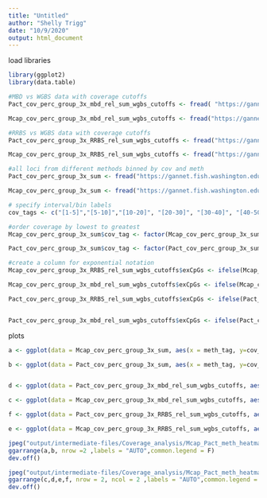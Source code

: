 ```yaml
---
title: "Untitled"
author: "Shelly Trigg"
date: "10/9/2020"
output: html_document
---
```


load libraries
```r
library(ggplot2)
library(data.table)
```

```r
#MBD vs WGBS data with coverage cutoffs
Pact_cov_perc_group_3x_mbd_rel_sum_wgbs_cutoffs <- fread( "https://gannet.fish.washington.edu/metacarcinus/FROGER_meth_compare/20200910/Pact_cov_perc_group_3x_mbd_rel_sum_wgbs_cutoffs.csv", stringsAsFactors = F)

Mcap_cov_perc_group_3x_mbd_rel_sum_wgbs_cutoffs <- fread("https://gannet.fish.washington.edu/metacarcinus/FROGER_meth_compare/20200910/Mcap_cov_perc_group_3x_mbd_rel_sum_wgbs_cutoffs.csv", stringsAsFactors = F)

#RRBS vs WGBS data with coverage cutoffs
Pact_cov_perc_group_3x_RRBS_rel_sum_wgbs_cutoffs <- fread("https://gannet.fish.washington.edu/metacarcinus/FROGER_meth_compare/20200910/Pact_cov_perc_group_3x_RRBS_rel_sum_wgbs_cutoffs.csv", stringsAsFactors = F)

Mcap_cov_perc_group_3x_RRBS_rel_sum_wgbs_cutoffs <- fread("https://gannet.fish.washington.edu/metacarcinus/FROGER_meth_compare/20200910/Mcap_cov_perc_group_3x_RRBS_rel_sum_wgbs_cutoffs.csv", stringsAsFactors = F)

#all loci from different methods binned by cov and meth
Pact_cov_perc_group_3x_sum <- fread("https://gannet.fish.washington.edu/metacarcinus/FROGER_meth_compare/20200910/Pact_cov_perc_group_3x_sum.csv", stringsAsFactors = F)

Mcap_cov_perc_group_3x_sum <- fread("https://gannet.fish.washington.edu/metacarcinus/FROGER_meth_compare/20200910/Mcap_cov_perc_group_3x_sum", stringsAsFactors = F)


```


```r
# specify interval/bin labels
cov_tags <- c("[1-5]","[5-10]","[10-20]", "[20-30]", "[30-40]", "[40-50]", "[50-100]", "[100-500]", "[500-1000]", "[>1000]")

```

```r
#order coverage by lowest to greatest
Mcap_cov_perc_group_3x_sum$cov_tag <- factor(Mcap_cov_perc_group_3x_sum$cov_tag, levels = c("[1-5]","[5-10]","[10-20]", "[20-30]", "[30-40]", "[40-50]", "[50-100]", "[100-500]", "[500-1000]", "[>1000]"))

Pact_cov_perc_group_3x_sum$cov_tag <- factor(Pact_cov_perc_group_3x_sum$cov_tag, levels = c("[1-5]","[5-10]","[10-20]", "[20-30]", "[30-40]", "[40-50]", "[50-100]", "[100-500]", "[500-1000]", "[>1000]"))

#create a column for exponential notation
Mcap_cov_perc_group_3x_RRBS_rel_sum_wgbs_cutoffs$exCpGs <- ifelse(Mcap_cov_perc_group_3x_RRBS_rel_sum_wgbs_cutoffs$CpGs >999,format(as.numeric(Mcap_cov_perc_group_3x_RRBS_rel_sum_wgbs_cutoffs$CpGs),scientific = T, digits = 2,trim = T),Mcap_cov_perc_group_3x_RRBS_rel_sum_wgbs_cutoffs$CpGs)

Mcap_cov_perc_group_3x_mbd_rel_sum_wgbs_cutoffs$exCpGs <- ifelse(Mcap_cov_perc_group_3x_mbd_rel_sum_wgbs_cutoffs$CpGs >999,format(as.numeric(Mcap_cov_perc_group_3x_mbd_rel_sum_wgbs_cutoffs$CpGs),scientific = T, digits = 2,trim = T),Mcap_cov_perc_group_3x_mbd_rel_sum_wgbs_cutoffs$CpGs)

Pact_cov_perc_group_3x_RRBS_rel_sum_wgbs_cutoffs$exCpGs <- ifelse(Pact_cov_perc_group_3x_RRBS_rel_sum_wgbs_cutoffs$CpGs >999,format(as.numeric(Pact_cov_perc_group_3x_RRBS_rel_sum_wgbs_cutoffs$CpGs),scientific = T, digits = 2,trim = T),Pact_cov_perc_group_3x_RRBS_rel_sum_wgbs_cutoffs$CpGs)


Pact_cov_perc_group_3x_mbd_rel_sum_wgbs_cutoffs$exCpGs <- ifelse(Pact_cov_perc_group_3x_mbd_rel_sum_wgbs_cutoffs$CpGs >999,format(as.numeric(Pact_cov_perc_group_3x_mbd_rel_sum_wgbs_cutoffs$CpGs),scientific = T, digits = 2,trim = T),Pact_cov_perc_group_3x_mbd_rel_sum_wgbs_cutoffs$CpGs)


```

plots
```r
a <- ggplot(data = Mcap_cov_perc_group_3x_sum, aes(x = meth_tag, y=cov_tag, fill=log(CpGs,10))) + geom_tile() +  theme(axis.text.x = element_text(size = 7, angle = 60, hjust = 1)) + facet_wrap(~method)  + labs(x = "% methylation (median, n=3)", y = "number of reads (median, n=3)", fill = "number of\nCpGs (log10)", title = "M. capitata") + scale_fill_continuous(high = "#132B43", low = "#b5dfff") + theme(plot.title = element_text(face = "italic"))

b <- ggplot(data = Pact_cov_perc_group_3x_sum, aes(x = meth_tag, y=cov_tag, fill=log(CpGs,10))) + geom_tile() +  theme(axis.text.x = element_text(size = 7, angle = 60, hjust = 1)) + facet_wrap(~method)  + labs(x = "% methylation (median, n=3)", y = "number of reads (median, n=3)", fill = "number of\nCpGs (log10)", title = "P. acuta") + scale_fill_continuous(high = "#132B43", low = "#b5dfff") + theme(plot.title = element_text(face = "italic"))


d <- ggplot(data = Pact_cov_perc_group_3x_mbd_rel_sum_wgbs_cutoffs, aes(x=wgbs_meth_tag, y=factor(mbd_cov_tag, levels = c("[0]",cov_tags)), fill=log(CpGs,10))) + geom_tile() +  theme(axis.text.x = element_text(size = 7, angle = 60, hjust = 1)) + labs(x = "% methylation\n(from WGBS data)", y = "number of reads\n(from MBDBS data)", fill = "number of\nCpGs (log10)", title = "P. acuta") + facet_wrap(~factor(id, levels = c("WGBS_1x","WGBS_5x","WGBS_10x","WGBS_20x","WGBS_30x","WGBS_40x","WGBS_50x","WGBS_100x")), nrow = 2) + scale_fill_continuous(high = "#132B43", low = "#b5dfff") + theme(plot.title = element_text(face = "italic")) + theme(plot.title = element_text(face = "italic")) + geom_text(aes(label = exCpGs), color = "gold3", size = 0.75, fontface = "bold")

c <- ggplot(data = Mcap_cov_perc_group_3x_mbd_rel_sum_wgbs_cutoffs, aes(x=wgbs_meth_tag, y=factor(mbd_cov_tag, levels = c("[0]",cov_tags)), fill=log(CpGs,10))) + geom_tile() +  theme(axis.text.x = element_text(size = 7, angle = 60, hjust = 1)) + labs(x = "% methylation\n(from WGBS data)", y = "number of reads\n(from MBDBS data)", fill = "number of\nCpGs (log10)", title = "M. capitata") + facet_wrap(~factor(id, levels = c("WGBS_1x","WGBS_5x","WGBS_10x","WGBS_20x","WGBS_30x","WGBS_40x","WGBS_50x","WGBS_100x")), nrow = 2) + scale_fill_continuous(high = "#132B43", low = "#b5dfff") + theme(plot.title = element_text(face = "italic")) + theme(plot.title = element_text(face = "italic")) + geom_text(aes(label = exCpGs), color = "gold3", size = 0.75, fontface = "bold")

f <- ggplot(data = Pact_cov_perc_group_3x_RRBS_rel_sum_wgbs_cutoffs, aes(x=wgbs_meth_tag, y=factor(RRBS_cov_tag, levels = c("[0]",cov_tags)), fill=log(CpGs,10))) + geom_tile() +  theme(axis.text.x = element_text(size = 7, angle = 60, hjust = 1)) + labs(x = "% methylation\n(from WGBS data)", y = "number of reads\n(from RRBS data)", fill = "number of\nCpGs (log10)", title = "P. acuta") + facet_wrap(~factor(id, levels = c("WGBS_1x","WGBS_5x","WGBS_10x","WGBS_20x","WGBS_30x","WGBS_40x","WGBS_50x","WGBS_100x")), nrow = 2) + scale_fill_continuous(high = "#132B43", low = "#b5dfff") + theme(plot.title = element_text(face = "italic")) + geom_text(aes(label = exCpGs), color = "gold3", size = 0.75, fontface = "bold")

e <- ggplot(data = Mcap_cov_perc_group_3x_RRBS_rel_sum_wgbs_cutoffs, aes(x=wgbs_meth_tag, y=factor(RRBS_cov_tag, levels = c("[0]",cov_tags)), fill=log(CpGs,10))) + geom_tile() +  theme(axis.text.x = element_text(size = 7, angle = 60, hjust = 1)) + labs(x = "% methylation\n(from WGBS data)", y = "number of reads\n(from RRBS data)", fill = "number of\nCpGs (log10)", title = "M. capitata") + facet_wrap(~factor(id, levels = c("WGBS_1x","WGBS_5x","WGBS_10x","WGBS_20x","WGBS_30x","WGBS_40x","WGBS_50x","WGBS_100x")), nrow = 2) + scale_fill_continuous(high = "#132B43", low = "#b5dfff") + theme(plot.title = element_text(face = "italic")) + geom_text(aes(label = exCpGs), color = "gold3", size = 0.75, fontface = "bold")

jpeg("output/intermediate-files/Coverage_analysis/Mcap_Pact_meth_heatmap_covXmeth.jpg", width = 9, height = 7.5, units = "in", res = 300 )
ggarrange(a,b, nrow =2 ,labels = "AUTO",common.legend = F)
dev.off()

jpeg("output/intermediate-files/Coverage_analysis/Mcap_Pact_meth_heatmap_thresholds.jpg", width = 15, height = 8, units = "in", res = 500 )
ggarrange(c,d,e,f, nrow = 2, ncol = 2 ,labels = "AUTO",common.legend = F)
dev.off()
```